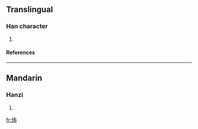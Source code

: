 ==Translingual==
===Han character===
{{Han char|rn=86|rad=火|as=06|sn=10|four=9482<sub>7</sub>|canj=火大月 (FKB)}}
# {{defn|Han|sort=火06}}
====References====
{{Han ref|kx=0671.050|dkj=19023|hdz=32199.050|uh=70E0|ud=28896|bh=D274|bd=53876}}

----
==Mandarin==
===Hanzi===
{{cmn-hanzi|pin=[[huǐ]] (hui3), [[shàp]] (shap4)|wg=hui<sup>3</sup>, <sup>4</sup>}}
# {{defn|Mandarin}}

[[fr:烠]]